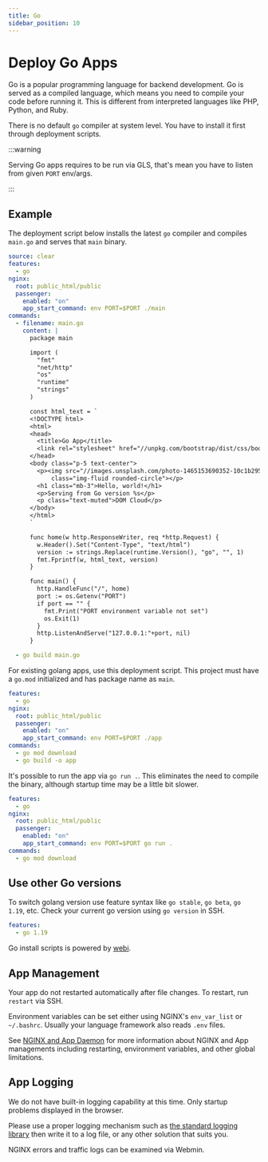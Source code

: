 ```yaml
---
title: Go
sidebar_position: 10
---
```


# Deploy Go Apps

Go is a popular programming language for backend development. Go is served as a compiled language, which means you need to compile your code before running it. This is different from interpreted languages like PHP, Python, and Ruby.

There is no default `go` compiler at system level. You have to install it first through deployment scripts.

:::warning

Serving Go apps requires to be run via GLS, that's mean you have to listen from given `PORT` env/args.

:::

## Example

The deployment script below installs the latest `go` compiler and compiles `main.go` and serves that `main` binary. 

```yaml title="https://github.com/domcloud/recipes/blob/master/go.yml"
source: clear
features:
  - go
nginx:
  root: public_html/public
  passenger:
    enabled: "on"
    app_start_command: env PORT=$PORT ./main
commands:
  - filename: main.go
    content: |
      package main

      import (
        "fmt"
        "net/http"
        "os"
        "runtime"
        "strings"
      )

      const html_text = `
      <!DOCTYPE html>
      <html>
      <head>
        <title>Go App</title>
        <link rel="stylesheet" href="//unpkg.com/bootstrap/dist/css/bootstrap.min.css">
      </head>
      <body class="p-5 text-center">
        <p><img src="//images.unsplash.com/photo-1465153690352-10c1b29577f8?fit=crop&w=200&h=200" 
            class="img-fluid rounded-circle"></p>
        <h1 class="mb-3">Hello, world!</h1>
        <p>Serving from Go version %s</p>
        <p class="text-muted">DOM Cloud</p>
      </body>
      </html>
      `

      func home(w http.ResponseWriter, req *http.Request) {
        w.Header().Set("Content-Type", "text/html")
        version := strings.Replace(runtime.Version(), "go", "", 1)
        fmt.Fprintf(w, html_text, version)
      }

      func main() {
        http.HandleFunc("/", home)
        port := os.Getenv("PORT")
        if port == "" {
          fmt.Print("PORT environment variable not set")
          os.Exit(1)
        }
        http.ListenAndServe("127.0.0.1:"+port, nil)
      }

  - go build main.go
```

For existing golang apps, use this deployment script. This project must have a `go.mod` initialized and has package name as `main`.

```yaml title="https://github.com/domcloud/recipes/blob/master/go-binary.yml"
features:
  - go
nginx:
  root: public_html/public
  passenger:
    enabled: "on"
    app_start_command: env PORT=$PORT ./app
commands:
  - go mod download
  - go build -o app
```

It's possible to run the app via `go run .`. This eliminates the need to compile the binary, although startup time may be a little bit slower.

```yaml title="https://github.com/domcloud/recipes/blob/master/go-gls.yml"
features:
  - go
nginx:
  root: public_html/public
  passenger:
    enabled: "on"
    app_start_command: env PORT=$PORT go run .
commands:
  - go mod download
```

## Use other Go versions

To switch golang version use feature syntax like `go stable`, `go beta`, `go 1.19`, etc. Check your current go version using `go version` in SSH.

```yaml
features:
  - go 1.19
```

Go install scripts is powered by [webi](https://webinstall.dev/golang/). 

## App Management

Your app do not restarted automatically after file changes. To restart, run `restart` via SSH.

Environment variables can be set either using NGINX's `env_var_list` or `~/.bashrc`. Usually your language framework also reads `.env` files.

See [NGINX and App Daemon](../features/nginx.mdx) for more information about NGINX and App managements including restarting, environment variables, and other global limitations.

## App Logging

We do not have built-in logging capability at this time. Only startup problems displayed in the browser.

Please use a proper logging mechanism such as [the standard logging library](https://pkg.go.dev/log) then write it to a log file, or any other solution that suits you.

NGINX errors and traffic logs can be examined via Webmin.
